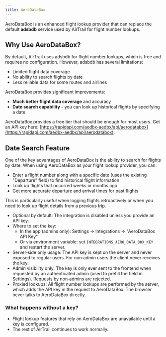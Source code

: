 ```yaml
---
title: AeroDataBox
---
```


AeroDataBox is an enhanced flight lookup provider that can replace the default **adsbdb** service used by AirTrail for flight number lookups.

## Why Use AeroDataBox?

By default, AirTrail uses adsbdb for flight number lookups, which is free and requires no configuration. However, adsbdb has several limitations:

- Limited flight data coverage
- No ability to search flights by date
- Less reliable data for some routes and airlines

AeroDataBox provides significant improvements:

- **Much better flight data coverage** and accuracy
- **Date search capability** - you can look up historical flights by specifying a date

AeroDataBox provides a free tier that should be enough for most users.
Get an API key here: [https://rapidapi.com/aedbx-aedbx/api/aerodatabox](https://rapidapi.com/aedbx-aedbx/api/aerodatabox).

## Date Search Feature

One of the key advantages of AeroDataBox is the ability to search for flights by date. When using AeroDataBox as your flight lookup provider, you can:

- Enter a flight number along with a specific date (uses the existing "Departure" field) to find historical flight information
- Look up flights that occurred weeks or months ago
- Get more accurate departure and arrival times for past flights

This is particularly useful when logging flights retroactively or when you need to look up flight details from a previous trip.

- Optional by default: The integration is disabled unless you provide an API key.
- Where to set the key:
  - In the app (admins only): Settings → Integrations → "AeroDataBox API Key".
  - Or via environment variable: set `INTEGRATIONS_AERO_DATA_BOX_KEY` and restart the server.
- Server‑side only usage: The API key is kept on the server and never exposed to regular users. For non‑admin users the client never receives the key.
- Admin visibility only: The key is only ever sent to the frontend when requested by an authenticated admin (used to prefill the field in Settings). Requests by non‑admins are rejected.
- Proxied lookups: All flight number lookups are performed by the server, which adds the API key in the request to AeroDataBox. The browser never talks to AeroDataBox directly.

### What happens without a key?

- Flight lookup features that rely on AeroDataBox are unavailable until a key is configured.
- The rest of AirTrail continues to work normally.
